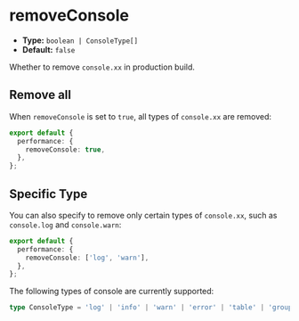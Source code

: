 # removeConsole

- **Type:** `boolean | ConsoleType[]`
- **Default:** `false`

Whether to remove `console.xx` in production build.

## Remove all

When `removeConsole` is set to `true`, all types of `console.xx` are removed:

```ts
export default {
  performance: {
    removeConsole: true,
  },
};
```

## Specific Type

You can also specify to remove only certain types of `console.xx`, such as `console.log` and `console.warn`:

```ts
export default {
  performance: {
    removeConsole: ['log', 'warn'],
  },
};
```

The following types of console are currently supported:

```ts
type ConsoleType = 'log' | 'info' | 'warn' | 'error' | 'table' | 'group';
```
